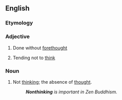 ==English==

===Etymology===
{{prefix|non|thinking}}

===Adjective===
{{en-adj}}

# {{context|of an action}} Done without [[forethought]]
# {{context|of a person}} Tending not to [[think]]

===Noun===
{{en-noun|-}}

# Not [[think]]ing; the absence of [[thought]].
#: '''''Nonthinking''' is important in Zen Buddhism.''